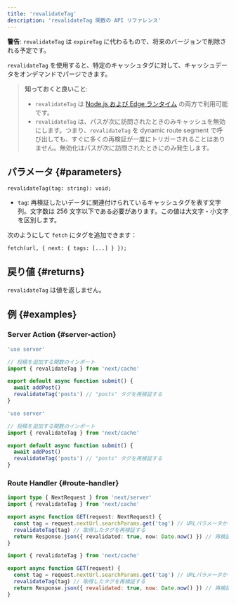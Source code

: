 ```yaml
---
title: 'revalidateTag'
description: 'revalidateTag 関数の API リファレンス'
---
```


**警告**: `revalidateTag` は `expireTag` に代わるもので、将来のバージョンで削除される予定です。

`revalidateTag` を使用すると、特定のキャッシュタグに対して、キャッシュデータをオンデマンドでパージできます。

> **知っておくと良いこと**:
>
> - `revalidateTag` は [Node.js および Edge ランタイム](/docs/app/building-your-application/rendering/edge-and-nodejs-runtimes) の両方で利用可能です。
> - `revalidateTag` は、パスが次に訪問されたときのみキャッシュを無効にします。つまり、`revalidateTag` を dynamic route segment で呼び出しても、すぐに多くの再検証が一度にトリガーされることはありません。無効化はパスが次に訪問されたときにのみ発生します。

## パラメータ {#parameters}

```tsx
revalidateTag(tag: string): void;
```

- `tag`: 再検証したいデータに関連付けられているキャッシュタグを表す文字列。文字数は 256 文字以下である必要があります。この値は大文字・小文字を区別します。

次のようにして `fetch` にタグを追加できます：

```tsx
fetch(url, { next: { tags: [...] } });
```

## 戻り値 {#returns}

`revalidateTag` は値を返しません。

## 例 {#examples}

### Server Action {#server-action}

<Tabs>
<TabItem value="ts" label="TypeScript">

```ts title="app/actions.ts" switcher
'use server'

// 投稿を追加する関数のインポート
import { revalidateTag } from 'next/cache'

export default async function submit() {
  await addPost()
  revalidateTag('posts') // "posts" タグを再検証する
}
```

</TabItem>
<TabItem value="js" label="JavaScript">

```js title="app/actions.js" switcher
'use server'

// 投稿を追加する関数のインポート
import { revalidateTag } from 'next/cache'

export default async function submit() {
  await addPost()
  revalidateTag('posts') // "posts" タグを再検証する
}
```

</TabItem>
</Tabs>

### Route Handler {#route-handler}

<Tabs>
<TabItem value="ts" label="TypeScript">

```ts title="app/api/revalidate/route.ts" switcher
import type { NextRequest } from 'next/server'
import { revalidateTag } from 'next/cache'

export async function GET(request: NextRequest) {
  const tag = request.nextUrl.searchParams.get('tag') // URLパラメータからタグを取得
  revalidateTag(tag) // 取得したタグを再検証する
  return Response.json({ revalidated: true, now: Date.now() }) // 再検証の結果をJSONで返す
}
```

</TabItem>
<TabItem value="js" label="JavaScript">

```js title="app/api/revalidate/route.js" switcher
import { revalidateTag } from 'next/cache'

export async function GET(request) {
  const tag = request.nextUrl.searchParams.get('tag') // URLパラメータからタグを取得
  revalidateTag(tag) // 取得したタグを再検証する
  return Response.json({ revalidated: true, now: Date.now() }) // 再検証の結果をJSONで返す
}
```

</TabItem>
</Tabs>

